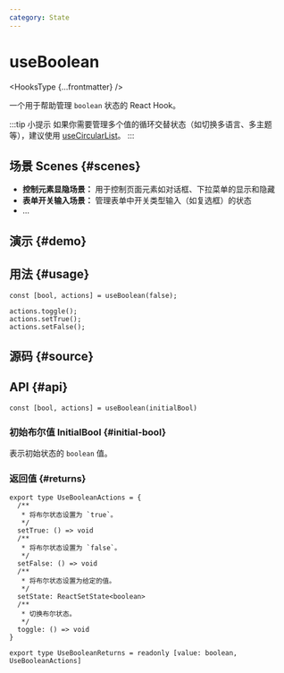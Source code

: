 ```yaml
---
category: State
---
```


# useBoolean


<HooksType {...frontmatter} />

<Since version="v1.3.0" />

一个用于帮助管理 `boolean` 状态的 React Hook。

:::tip 小提示
如果你需要管理多个值的循环交替状态（如切换多语言、多主题等），建议使用 [useCircularList](/reference/use-circular-list)。
:::

## 场景 Scenes \{#scenes}

- **控制元素显隐场景：** 用于控制页面元素如对话框、下拉菜单的显示和隐藏
- **表单开关输入场景：** 管理表单中开关类型输入（如复选框）的状态
- ...

## 演示 \{#demo}


<App />

## 用法 \{#usage}

```tsx
const [bool, actions] = useBoolean(false);

actions.toggle();
actions.setTrue();
actions.setFalse();
```

## 源码 \{#source}


<Source />

## API \{#api}

```tsx
const [bool, actions] = useBoolean(initialBool)
```

### 初始布尔值 InitialBool \{#initial-bool}

表示初始状态的 `boolean` 值。

### 返回值 \{#returns}

```tsx
export type UseBooleanActions = {
  /**
   * 将布尔状态设置为 `true`。
   */
  setTrue: () => void
  /**
   * 将布尔状态设置为 `false`。
   */
  setFalse: () => void
  /**
   * 将布尔状态设置为给定的值。
   */
  setState: ReactSetState<boolean>
  /**
   * 切换布尔状态。
   */
  toggle: () => void
}

export type UseBooleanReturns = readonly [value: boolean, UseBooleanActions]
```
